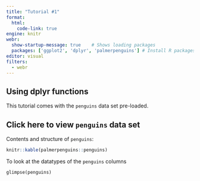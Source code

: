 ```yaml
---
title: "Tutorial #1"
format: 
  html:
    code-link: true
engine: knitr
webr: 
  show-startup-message: true    # Shows loading packages
  packages: ['ggplot2', 'dplyr', 'palmerpenguins'] # Install R packages on document open
editor: visual
filters: 
  - webr
---
```




## Using dplyr functions

This tutorial comes with the `penguins` data set pre-loaded.

::: {.callout-tip collapse="true"}
## Click here to view `penguins` data set

Contents and structure of `penguins`:
```r
knitr::kable(palmerpenguins::penguins)


```

:::

To look at the datatypes of the `penguins` columns

```webr-r

glimpse(penguins)


```

